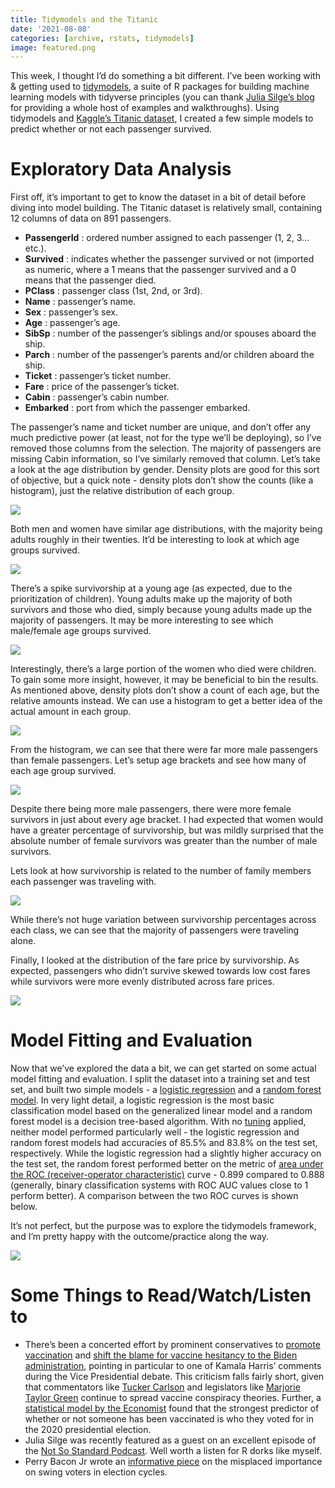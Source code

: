 ```yaml
---
title: Tidymodels and the Titanic
date: '2021-08-08'
categories: [archive, rstats, tidymodels]
image: featured.png
---
```


This week, I thought I’d do something a bit different. I’ve been working with & getting used to [tidymodels](https://www.tidymodels.org/), a suite of R packages for building machine learning models with tidyverse principles (you can thank [Julia Silge’s blog](https://juliasilge.com/blog/) for providing a whole host of examples and walkthroughs). Using tidymodels and [Kaggle’s Titanic dataset](https://www.kaggle.com/c/titanic), I created a few simple models to predict whether or not each passenger survived. 

# Exploratory Data Analysis

First off, it’s important to get to know the dataset in a bit of detail before diving into model building. The Titanic dataset is relatively small, containing 12 columns of data on 891 passengers.

* **PassengerId** : ordered number assigned to each passenger (1, 2, 3… etc.).
* **Survived** : indicates whether the passenger survived or not (imported as numeric, where a 1 means that the passenger survived and a 0 means that the passenger died.
* **PClass** : passenger class (1st, 2nd, or 3rd).
* **Name** : passenger’s name.
* **Sex** : passenger’s sex.
* **Age** : passenger’s age.
* **SibSp** : number of the passenger’s siblings and/or spouses aboard the ship.
* **Parch** : number of the passenger’s parents and/or children aboard the ship.
* **Ticket** : passenger’s ticket number.
* **Fare** : price of the passenger’s ticket.
* **Cabin** : passenger’s cabin number.
* **Embarked** : port from which the passenger embarked.

The passenger’s name and ticket number are unique, and don’t offer any much predictive power (at least, not for the type we’ll be deploying), so I’ve removed those columns from the selection. The majority of passengers are missing Cabin information, so I’ve similarly removed that column. Let’s take a look at the age distribution by gender. Density plots are good for this sort of objective, but a quick note - density plots don’t show the counts (like a histogram), just the relative distribution of each group.

![](pics/plot_01.png)

Both men and women have similar age distributions, with the majority being adults roughly in their twenties. It’d be interesting to look at which age groups survived.  

![](pics/plot_02.png)

There’s a spike survivorship at a young age (as expected, due to the prioritization of children). Young adults make up the majority of both survivors and those who died, simply because young adults made up the majority of passengers. It may be more interesting to see which male/female age groups survived.

![](pics/plot_03.png)

Interestingly, there’s a large portion of the women who died were children. To gain some more insight, however, it may be beneficial to bin the results. As mentioned above, density plots don’t show a count of each age, but the relative amounts instead. We can use a histogram to get a better idea of the actual amount in each group.

![](pics/plot_04.png)

From the histogram, we can see that there were far more male passengers than female passengers. Let’s setup age brackets and see how many of each age group survived.

![](pics/plot_05.png)

Despite there being more male passengers, there were more female survivors in just about every age bracket. I had expected that women would have a greater percentage of survivorship, but was mildly surprised that the absolute number of female survivors was greater than the number of male survivors. 

Lets look at how survivorship is related to the number of family members each passenger was traveling with.

![](pics/plot_06.png)

While there’s not huge variation between survivorship percentages across each class, we can see that the majority of passengers were traveling alone. 

Finally, I looked at the distribution of the fare price by survivorship. As expected, passengers who didn’t survive skewed towards low cost fares while survivors were more evenly distributed across fare prices. 

![](pics/plot_07.png)

# Model Fitting and Evaluation

Now that we’ve explored the data a bit, we can get started on some actual model fitting and evaluation. I split the dataset into a training set and test set, and built two simple models - a [logistic regression](https://en.wikipedia.org/wiki/Logistic_regression) and a [random forest model](https://en.wikipedia.org/wiki/Random_forest). In very light detail, a logistic regression is the most basic classification model based on the generalized linear model and a random forest model is a decision tree-based algorithm.  With no [tuning](https://www.datarobot.com/wiki/tuning/) applied, neither model performed particularly well - the logistic regression and random forest models had accuracies of 85.5% and 83.8% on the test set, respectively. While the logistic regression had a slightly higher accuracy on the test set, the random forest performed better on the metric of [area under the ROC (receiver-operator characteristic)](https://en.wikipedia.org/wiki/Receiver_operating_characteristic) curve - 0.899 compared to 0.888 (generally, binary classification systems with ROC AUC values close to 1 perform better). A comparison between the two ROC curves is shown below. 

It’s not perfect, but the purpose was to explore the tidymodels framework, and I’m pretty happy with the outcome/practice along the way.

![](pics/roc_auc.png)

# Some Things to Read/Watch/Listen to

* There’s been a concerted effort by prominent conservatives to [promote vaccination](https://twitter.com/gelliottmorris/status/1424524749875601408?s=21) and [shift the blame for vaccine hesitancy to the Biden administration](https://www.reviewjournal.com/opinion/letters/letter-dont-blame-the-gop-for-vaccine-hesitancy-2413731/amp/), pointing in particular to one of Kamala Harris’ comments during the Vice Presidential debate. This criticism falls fairly short, given that commentators like [Tucker Carlson](https://www.youtube.com/watch?v=ocEFTIwnO6I) and legislators like [Marjorie Taylor Green](https://www.cnn.com/2021/08/10/tech/twitter-marjorie-taylor-greene/index.html) continue to spread vaccine conspiracy theories. Further, a [statistical model by the Economist](https://www.economist.com/graphic-detail/2021/07/30/which-americans-are-against-the-jab) found that the strongest predictor of whether or not someone has been vaccinated is who they voted for in the 2020 presidential election.
* Julia Silge was recently featured as a guest on an excellent episode of the [Not So Standard Podcast](https://www.youtube.com/watch?v=p7z8yZucwlM). Well worth a listen for R dorks like myself.
* Perry Bacon Jr wrote an [informative piece](https://www.washingtonpost.com/opinions/2021/08/09/why-moderation-doesnt-guarantee-electoral-success-biden-democrats/) on the misplaced importance on swing voters in election cycles.